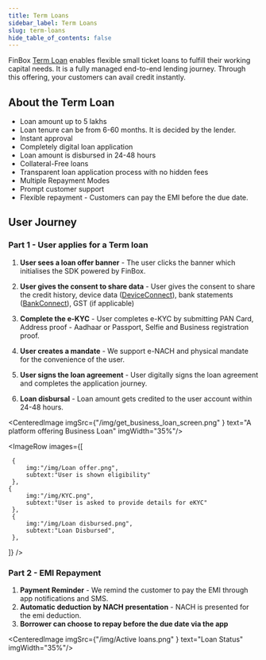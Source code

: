 ```yaml
---
title: Term Loans
sidebar_label: Term Loans
slug: term-loans
hide_table_of_contents: false
---
```



FinBox [Term Loan](/product/build/term-loans) enables flexible small ticket loans to fulfill their working capital needs. It is a fully managed end-to-end lending journey. Through this offering, your customers can avail credit instantly.

## About the Term Loan

* Loan amount up to 5 lakhs
* Loan tenure can be from 6-60 months. It is decided by the lender.
* Instant approval 
* Completely digital loan application
* Loan amount is disbursed in 24-48 hours
* Collateral-Free loans
* Transparent loan application process with no hidden fees
* Multiple Repayment Modes
* Prompt customer support
* Flexible repayment - Customers can pay the EMI before the due date.

## User Journey

### Part 1 - User applies for a Term loan

1. **User sees a loan offer banner** - The user clicks the banner which initialises the SDK powered by FinBox. 


2. **User gives the consent to share data** - User gives the consent to share the credit history, device data ([DeviceConnect](/product/products/device-connect)), bank statements ([BankConnect](/product/products/bank-connect)), GST (if applicable)
3. **Complete the e-KYC** - User completes e-KYC by submitting  PAN Card, Address proof - Aadhaar or Passport, Selfie and Business registration proof.
4. **User creates a mandate** - We support e-NACH and physical mandate for the convenience of the user.
5. **User signs the loan agreement** - User digitally signs the loan agreement and completes the application journey.
6. **Loan disbursal** - Loan amount gets credited to the user account within 24-48 hours. 

<CenteredImage  imgSrc={"/img/get_business_loan_screen.png" } text="A platform offering Business Loan" imgWidth="35%"/>

<ImageRow
 images={[
  
     {
         img:"/img/Loan offer.png",
         subtext:"User is shown eligibility"
     },
    {
         img:"/img/KYC.png",
         subtext:"User is asked to provide details for eKYC"
     },
     {
         img:"/img/Loan disbursed.png",
         subtext:"Loan Disbursed",
     },
 ]}
 />




### Part 2 - EMI Repayment

1. **Payment Reminder** - We remind the customer to pay the EMI through app notifications and SMS.
2. **Automatic deduction by NACH presentation** - NACH is presented for the emi deduction.
3. **Borrower can choose to repay before the due date via the app**

<CenteredImage  imgSrc={"/img/Active loans.png" } text="Loan Status" imgWidth="35%"/>


  

